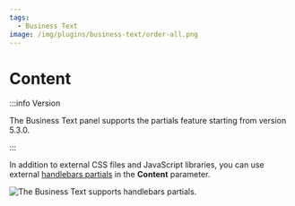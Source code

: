 ```yaml
---
tags:
  - Business Text
image: /img/plugins/business-text/order-all.png
---
```



# Content

:::info Version

The Business Text panel supports the partials feature starting from version 5.3.0.

:::

In addition to external CSS files and JavaScript libraries, you can use external [handlebars partials](https://handlebarsjs.com/guide/partials.html) in the **Content** parameter.

<Image
  title="The Business Text supports handlebars partials."
  src="/img/blog/2024-08-26-dynamictext-panel-5.3.0/partial.png"
/>
